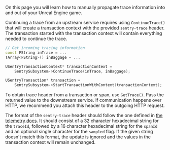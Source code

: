 On this page you will learn how to manually propagate trace information into and out of your Unreal Engine game.

Continuing a trace from an upstream service requires using `ContinueTrace()` that will create a transaction context with the provided `sentry-trace` header. The transaction started with the transaction context will contain everything needed to continue the trace.

```cpp
// Get incoming tracing information
const FString inTrace = ...
TArray<FString>() inBaggage = ...

USentryTransactionContext* transactionContext =
    SentrySubsystem->ContinueTrace(inTrace, inBaggage);

USentryTransaction* transaction =
    SentrySubsystem->StartTransactionWithContext(transactionContext);
```

To obtain trace header from a transaction or span, use `GetTrace()`. Pass the returned value to the downstream service. If communication happens over HTTP, we recommend you attach this header to the outgoing HTTP request.

The format of the `sentry-trace` header should follow the one defined in [the telemetry docs](https://develop.sentry.dev/sdk/telemetry/traces/#header-sentry-trace). It should consist of a 32 character hexadecimal string for the `traceId`, followed by a 16 character hexadecimal string for the `spanId` and an optional single character for the `sampled` flag. If the given string doesn't match this format, the update is ignored and the values in the transaction context will remain unchanged.
